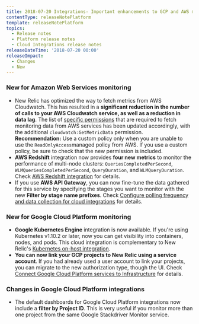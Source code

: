 ```yaml
---
title: 2018-07-20 Integrations- Important enhancements to GCP and AWS monitoring
contentType: releaseNotePlatform
template: releaseNotePlatform
topics:
  - Release notes
  - Platform release notes
  - Cloud Integrations release notes
releaseDateTime: '2018-07-20 00:00'
releaseImpact:
  - Changes
  - New
---
```


### New for Amazon Web Services monitoring

* New Relic has optimized the way to fetch metrics from AWS Cloudwatch. This has resulted in a **significant reduction in the number of calls to your AWS Cloudwatch service, as well as a reduction in data lag**. The list of [specific permissions](https://docs.newrelic.com/docs/integrations/amazon-integrations/getting-started/integrations-managed-policies) that are required to fetch monitoring data from AWS services has been updated accordingly, with the additional `cloudwatch:GetMetricData` permission.\
  **Recommendation:** Use a custom policy only when you are unable to use the `ReadOnlyAccess`managed policy from AWS. If you use a custom policy, be sure to check that the new permission is included.
* **AWS Redshift** integration now provides **four new metrics** to monitor the performance of multi-node clusters: `QueriesCompletedPerSecond`, `WLMQueriesCompletedPerSecond`, `QueryDuration`, and `WLMQueryDuration`. Check [AWS Redshift integration](https://docs.newrelic.com/docs/integrations/amazon-integrations/aws-integrations-list/aws-redshift-integration) for details.
* If you use **AWS API Gateway**, you can now fine-tune the data gathered for this service by specifying the stages you want to monitor with the new **Filter by stage name prefixes**. Check [Configure polling frequency and data collection for cloud integrations](https://docs.newrelic.com/docs/integrations/new-relic-integrations/getting-started/configure-polling-frequency-data-collection-cloud-integrations) for details.

### New for Google Cloud Platform monitoring

* **Google Kubernetes Engine** integration is now available. If you're using Kubernetes v1.10.2 or later, now you can get visibility into containers, nodes, and pods. This cloud integration is complementary to New Relic's [Kubernetes on-host integration](/docs/integrations/host-integrations/host-integrations-list/kubernetes-monitoring-integration).
* **You can now link your GCP projects to New Relic using a service account**. If you had already used a user account to link your projects, you can migrate to the new authorization type, though the UI. Check [Connect Google Cloud Platform services to Infrastructure](https://docs.newrelic.com/docs/integrations/google-cloud-platform-integrations/getting-started/connect-google-cloud-platform-services-infrastructure) for details.

### Changes in Google Cloud Platform integrations

* The default dashboards for Google Cloud Platform integrations now include a **filter by Project ID**. This is very useful if you monitor more than one project from the same Google Stackdriver Monitor service.
